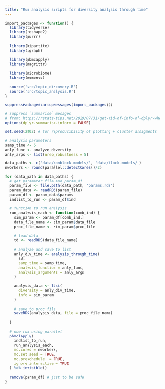 ```yaml
---
title: "Run analysis scripts for diversity analysis through time" 
---
```


```r
import_packages <- function() {
  library(tidyverse)
  library(reshape2)
  library(purrr)
  
  library(bipartite)
  library(igraph)
  
  library(pbmcapply)
  library(magrittr)
  
  library(microbiome)
  library(moments)
  
  source('src/topic_discovery.R')
  source('src/topic_analysis.R')
}

suppressPackageStartupMessages(import_packages())

# suppress `summarise` mesages
# from: https://rstats-tips.net/2020/07/31/get-rid-of-info-of-dplyr-when-grouping-summarise-regrouping-output-by-species-override-with-groups-argument/
options(dplyr.summarise.inform = FALSE) 

set.seed(2802) # for reproducibility of plotting + cluster assigments 
```

```r
# analysis parameters 
samp_time <- 5
anly_func <- analyze_diversity
anly_args <- list(nrep_robustness = 5)
```


```r
data_paths <- c('data/nonblock-models/', 'data/block-models/')
nworkers <- round(parallel::detectCores()/2)
```


```r
for (data_path in data_paths) {
  # get parameter file and param_df 
  param_file <- file.path(data_path, 'params.rds')
  param_data <- readRDS(param_file)
  param_df <- param_data$params
  indlist_to_run <- param_df$ind
  
  # function to run analysis
  run_analysis_each <- function(comb_ind) {
    sim_param <- param_df[comb_ind,]
    data_file_name <- sim_param$data_file
    proc_file_name <- sim_param$proc_file
    
    # load data
    td <- readRDS(data_file_name)
    
    # analyze and save to list 
    anly_div_time <- analysis_through_time(
      td,
      samp_time = samp_time,
      analysis_function = anly_func,
      analysis_arguments = anly_args
    )
    
    analysis_data <- list(
      diversity = anly_div_time,
      info = sim_param
    )
    
    # save to proc file
    saveRDS(analysis_data, file = proc_file_name)
    
  }
  
  # now run using parallel
  pbmclapply(
    indlist_to_run,
    run_analysis_each,
    mc.cores = nworkers,
    mc.set.seed = TRUE,
    mc.preschedule	= TRUE,
    ignore.interactive = TRUE
  ) %>% invisible()
  
  remove(param_df) # just to be safe
}


```



